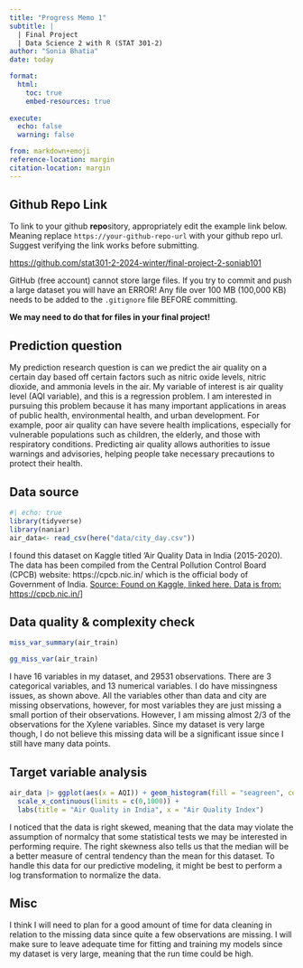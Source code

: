 ```yaml
---
title: "Progress Memo 1"
subtitle: |
  | Final Project 
  | Data Science 2 with R (STAT 301-2)
author: "Sonia Bhatia"
date: today

format:
  html:
    toc: true
    embed-resources: true
    
execute:
  echo: false
  warning: false

from: markdown+emoji 
reference-location: margin
citation-location: margin
---
```




::: {.callout-tip icon=false}

## Github Repo Link

To link to your github **repo**sitory, appropriately edit the example link below. Meaning replace `https://your-github-repo-url` with your github repo url. Suggest verifying the link works before submitting.

[https://github.com/stat301-2-2024-winter/final-project-2-soniab101](https://github.com/stat301-2-2024-winter/final-project-2-soniab101)

:::

::: {.callout-warning}
GitHub (free account) cannot store large files. If you try to commit and push a large dataset you will have an ERROR! Any file over 100 MB (100,000 KB) needs to be added to the `.gitignore` file BEFORE committing.

**We may need to do that for files in your final project!**
:::

## Prediction question
My prediction research question is can we predict the air quality on a certain day based off certain factors such as nitric oxide levels, nitric dioxide, and ammonia levels in the air. My variable of interest is air quality level (AQI variable), and this is a regression problem. I am interested in pursuing this problem because it has many important applications in areas of public health, environmental health, and urban development. For example, poor air quality can have severe health implications, especially for vulnerable populations such as children, the elderly, and those with respiratory conditions. Predicting air quality allows authorities to issue warnings and advisories, helping people take necessary precautions to protect their health.

## Data source

```r
#| echo: true
library(tidyverse)
library(naniar)
air_data<- read_csv(here("data/city_day.csv"))

```

I found this dataset on Kaggle titled 'Air Quality Data in India (2015-2020). The data has been compiled from the Central Pollution Control Board (CPCB) website: https://cpcb.nic.in/ which is the official body of Government of India. 
[Source: Found on Kaggle, linked here. Data is from: https://cpcb.nic.in/](https://www.kaggle.com/datasets/rohanrao/air-quality-data-in-india?select=city_day.csv)]



## Data quality & complexity check
```r
miss_var_summary(air_train)

gg_miss_var(air_train)
```


I have 16 variables in my dataset, and 29531 observations. There are 3 categorical variables, and 13 numerical variables. I do have missingness issues, as shown above. All the variables other than data and city are missing observations, however, for most variables they are just missing a small portion of their observations. However, I am missing almost 2/3 of the observations for the Xylene variables. Since my dataset is very large though, I do not believe this missing data will be a significant issue since I still have many data points. 

## Target variable analysis
```r
air_data |> ggplot(aes(x = AQI)) + geom_histogram(fill = "seagreen", color = "white", bins = 30) +
  scale_x_continuous(limits = c(0,1000)) +
  labs(title = "Air Quality in India", x = "Air Quality Index")


```

I noticed that the data is right skewed, meaning that the data may violate the assumption of normalcy that some statistical tests we may be interested in performing require. The right skewness also tells us that the median will be a better measure of central tendency than the mean for this dataset. To handle this data for our predictive modeling, it might be best to perform a log transformation to normalize the data. 

## Misc
I think I will need to plan for a good amount of time for data cleaning in relation to the missing data since quite a few observations are missing. I will make sure to leave adequate time for fitting and training my models since my dataset is very large, meaning that the run time could be high. 

